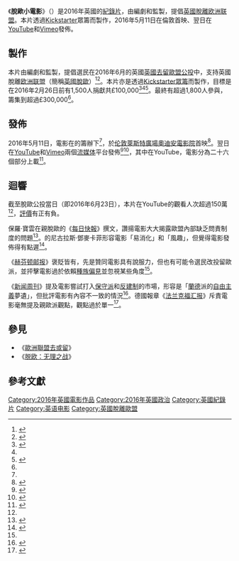 {{noteTA
|G1=Show
|G2=Movie
|G3=PP
}}
{{Infobox film
| name = 脫歐小電影
| original_name  = {{lang|en|''Brexit: The Movie''}}
| image = Brexit The Movie logo.jpg
| caption = 
| director = {{tsl|en|Martin Durkin (television director)|馬田·鄧堅}}<ref name=CityAM/>
| writer = 馬田·鄧堅
| studio = Wag TV<ref name=CityAM/>
| released = {{startdate|2016|5|11}}
| country = {{GBR}}<ref name=CityAM/>
| language = 英語
| budget = £300,000<ref name=About>{{cite web|archiveurl=https://web.archive.org/web/20160516172142/http://www.brexitthemovie.com/about|archivedate=2016-05-16|url=https://www.brexitthemovie.com/about|title=About the Film|website=Brexit: The Movie|publisher=Wag TV|dead-url=yes}}</ref>
| runtime= 81分鐘<ref name=":1"/>
}}
《'''脫歐小電影'''》（{{lang-en|''Brexit: The Movie''}}）是2016年英國的[[紀錄片|紀錄片]]，由{{tsl|en|Martin Durkin (television director)|馬田·鄧堅}}編劇和監製，提倡[[英國脫歐|英國脫離欧洲联盟]]。本片透過[[Kickstarter|Kickstarter]]眾籌而製作，2016年5月11日在倫敦首映、翌日在[[YouTube|YouTube]]和[[Vimeo|Vimeo]]發佈。

== 製作 ==
本片由{{tsl|en|Martin Durkin (television director)|馬田·鄧堅}}編劇和監製，提倡選民在2016年6月的英國[[英國去留歐盟公投|英國去留歐盟公投]]中，支持英國脫離[[欧洲联盟|欧洲联盟]]（簡稱[[英國脫歐|英國脫歐]]）<ref>{{cite news|url=https://www.vice.com/en_uk/article/vd8xpm/brexit-the-movie-review-sam-kriss-martin-durkin|title='Brexit: the Movie' Reveals Why the Upper Classes Are So Excited About the Prospect of Leaving the EU|work=Vice|date=2016-05-12|last=Kriss|first=Sam|accessdate=2020-09-13|archive-date=2020-01-05|archive-url=https://web.archive.org/web/20200105141333/https://www.vice.com/en_uk/article/vd8xpm/brexit-the-movie-review-sam-kriss-martin-durkin|dead-url=no}}</ref><ref name=Exp>{{cite news|url=http://www.express.co.uk/news/politics/668346/brexit-movie-feature-length-documentary-film-EU-Europe-Britain-exit|title=New feature-length documentary film shows why we must vote for Brexit|work=The Daily Express|date=2016-05-09|last=Russell|first=Andy|accessdate=2020-09-13|archive-date=2016-05-23|archive-url=https://web.archive.org/web/20160523104950/https://www.express.co.uk/news/politics/668346/brexit-movie-feature-length-documentary-film-EU-Europe-Britain-exit|dead-url=no}}</ref>。本片亦是透過[[Kickstarter|Kickstarter]][[群眾募資|眾籌]]而製作，目標是在2016年2月26日前有1,500人捐獻共£100,000<ref name="CityAM">{{cite web|url=http://www.cityam.com/235494/eu-referendum-filmmaker-martin-durkin-says-brexit-the-movie-crowdfunding-campaign-has-hit-its-100000-target-ahead-of-its-may-release-date|title=EU referendum: Filmmaker Martin Durkin says "Brexit: The Movie" crowdfunding campaign has hit its £100,000 target|last=Haslett|first=Emma|date=2016-02-26|website=City A.M.|publisher=City A.M. Limited|access-date=2016-06-24|archive-date=2018-11-06|archive-url=https://web.archive.org/web/20181106235657/http://www.cityam.com/235494/eu-referendum-filmmaker-martin-durkin-says-brexit-the-movie-crowdfunding-campaign-has-hit-its-100000-target-ahead-of-its-may-release-date|dead-url=no}}</ref><ref name=Express/><ref>{{cite web|url=https://www.kickstarter.com/projects/brexitthemovie/brexit-the-movie|title=Brexit The Movie|publisher=Kickstarter|accessdate=2017-04-17|archive-date=2021-01-08|archive-url=https://web.archive.org/web/20210108164336/https://www.kickstarter.com/projects/brexitthemovie/brexit-the-movie|dead-url=no}}</ref>。最終有超過1,800人參與，籌集到超過£300,000<ref name=About/>。

== 發佈 ==
2016年5月11日，電影在{{tsl|en|Leave.EU}}的籌辦下<ref name=Exp/>，於[[伦敦|伦敦]][[萊斯特廣場奧迪安電影院|萊斯特廣場奧迪安電影院]]首映<ref name="HuffPo">{{Cite news|url=http://www.huffingtonpost.co.uk/owen-bennett/brexit-the-movie-_b_9915388.html|title='Brexit – The Movie' Paints a Thatcherite Dream Of Post-EU Britain|last=Bennett|first=Owen|date=2016-05-12|work=[[赫芬顿邮报|The Huffington Post]]|access-date=2016-06-24|via=|archive-date=2021-03-14|archive-url=https://web.archive.org/web/20210314191604/http://www.huffingtonpost.co.uk/owen-bennett/brexit-the-movie-_b_9915388.html|dead-url=no}}</ref>。翌日在[[YouTube|YouTube]]和[[Vimeo|Vimeo]]兩個[[流媒体|流媒体]]平台發佈<ref name=":1">{{cite web|archiveurl=https://web.archive.org/web/20160623232110/https://www.youtube.com/watch?v=UTMxfAkxfQ0|archivedate=2016-06-23|url=https://www.youtube.com/watch?v=UTMxfAkxfQ0|title=Brexit: The Movie}}</ref><ref name=":2">{{Cite AV media|url=https://vimeo.com/166378572|title=Brexit: The Movie|date=2016-05-12|type=Film|language=en|accessdate=2016-06-24|archive-date=2020-11-08|archive-url=https://web.archive.org/web/20201108115717/https://vimeo.com/166378572|dead-url=no}}</ref>，其中在YouTube，電影分為二十六個部分上載<ref>{{cite web|archiveurl=https://web.archive.org/web/20160718050511/https://www.brexitthemovie.com/|archivedate=2016-07-18|url=https://www.brexitthemovie.com/|title=Home|website=Brexit: The Movie|publisher=Wag TV|dead-url=yes}}</ref>。

== 迴響 ==
截至脫歐公投當日（即2016年6月23日），本片在YouTube的觀看人次超過150萬<ref name=":1" />，[[電影評論|評價]]有正有負。

保羅·寶雲在親脫歐的《[[每日快報|每日快報]]》撰文，讚揚電影大大揭露歐盟內部缺乏問責制度的問題<ref name="Express">{{cite news|url=http://www.express.co.uk/news/politics/669367/Brexit-The-Movie-reveals-terrifying-TRUTH-about-anti-democratic-EU|title=Watch: Brexit movie reveals how smug Eurocrats have shot our democracy down in flames|last=Baldwin|first=Paul|date=2016-05-12|work=[[每日快報|The Daily Express]]|access-date=2016-06-24|via=|archive-date=2020-11-08|archive-url=https://web.archive.org/web/20201108133728/https://www.express.co.uk/news/politics/669367/Brexit-The-Movie-reveals-terrifying-TRUTH-about-anti-democratic-EU|dead-url=no}}</ref>。{{tsl|en|Public Relations and Communications Association|公關及溝通協會}}的尼古拉斯·鄧麥卡菲形容電影「易消化」和「風趣」，但覺得電影發佈得有點遲<ref>{{cite news|url=http://www.prweek.com/article/1394642/brexit-movie-shows-power-simplifying-story|title=Brexit: The Movie shows the power of simplifying the story|last=Dunn-McAfee|first=Nicholas|work=PRWeek|date=2016-05-12|accessdate=2020-09-13|archive-date=2018-03-25|archive-url=https://web.archive.org/web/20180325052552/https://www.prweek.com/article/1394642/brexit-movie-shows-power-simplifying-story|dead-url=no}}</ref>。

《[[赫芬顿邮报|赫芬顿邮报]]》褒貶皆有，先是贊同電影具有說服力，但也有可能令選民改投留歐派，並抨擊電影過於依賴[[族群刻板印象|種族偏見]]並忽視某些角度<ref name="HuffPo" />。

《[[新闻周刊|新闻周刊]]》提及電影嘗試打入[[英國保守主義|保守派]]和[[反建制|反建制]]的市場，形容是「[[艾茵·兰德|蘭德]]派的[[英國自由意志主義|自由主義]]夢遺」，但批評電影有內容不一致的情況<ref>{{Cite magazine|last=Lowe|first=Josh|date=2016-05-12|title=Brexit: The Movie is a Libertarian's Wet Dream|url=http://www.newsweek.com/brexit-movie-review-nigel-farage-michael-gove-douglas-carswell-eu-referendum-459234|magazine=[[新闻周刊|Newsweek]]|doi=|pmid=|access-date=2016-06-24|archive-date=2020-12-15|archive-url=https://web.archive.org/web/20201215013825/https://www.newsweek.com/brexit-movie-review-nigel-farage-michael-gove-douglas-carswell-eu-referendum-459234|dead-url=no}}</ref>。德國報章《[[法兰克福汇报|法兰克福汇报]]》斥責電影毫無提及親歐派觀點，觀點過於單一<ref>{{cite news|url=https://www.faz.net/aktuell/wirtschaft/wirtschaftspolitik/film-brexit-the-movie-soll-waehler-fuer-eu-austritt-gewinnen-14228486.html|title=Brexit - der Film|work=[[法兰克福汇报|Frankfurter Allgemeine Zeitung]]|date=2016-05-12|last=Theurer|first=Marcus|language=de|author=|publisher=|accessdate=|format=|archive-date=2018-03-25|archive-url=https://web.archive.org/web/20180325052452/http://www.faz.net/aktuell/wirtschaft/wirtschaftspolitik/film-brexit-the-movie-soll-waehler-fuer-eu-austritt-gewinnen-14228486.html|dead-url=no}}</ref>。

== 參見 ==
{{Portal|政治|英國}}
* 《[[歐洲聯盟去或留|歐洲聯盟去或留]]》
* 《[[脱欧：无理之战|脱欧：无理之战]]》

== 參考文獻 ==
{{Reflist|2}}

{{英國脫歐}}
{{DEFAULTSORT:Brexit The Movie}}
[[Category:2016年英國電影作品|Category:2016年英國電影作品]]
[[Category:2016年英國政治|Category:2016年英國政治]]
[[Category:英國紀錄片|Category:英國紀錄片]]
[[Category:英语电影|Category:英语电影]]
[[Category:英國脫離歐盟|Category:英國脫離歐盟]]